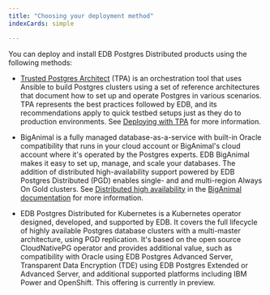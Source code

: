 ```yaml
---
title: "Choosing your deployment method"
indexCards: simple

---
```


You can deploy and install EDB Postgres Distributed products using the following methods:

- [Trusted Postgres Architect](/tpa/latest) (TPA) is an orchestration tool that uses Ansible to build Postgres clusters using a set of reference architectures that document how to set up and operate Postgres in various scenarios. TPA represents the best practices followed by EDB, and its recommendations apply to quick testbed setups just as they do to production environments. See [Deploying with TPA](tpa) for more information.

- BigAnimal is a fully managed database-as-a-service with built-in Oracle compatibility that runs in your cloud account or BigAnimal's cloud account where it's operated by the Postgres experts. EDB BigAnimal makes it easy to set up, manage, and scale your databases. The addition of distributed high-availability support powered by EDB Postgres Distributed (PGD) enables single- and and multi-region Always On Gold clusters. See [Distributed high availability](/biganimal/latest/overview/02_high_availability/#distributed-high-availability) in the [BigAnimal documentation](/biganimal/latest) for more information.

- EDB Postgres Distributed for Kubernetes is a Kubernetes operator designed, developed, and supported by EDB. It covers the full lifecycle of highly available Postgres database clusters with a multi-master architecture, using PGD replication. It's based on the open source CloudNativePG operator and provides additional value, such as compatibility with Oracle using EDB Postgres Advanced Server, Transparent Data Encryption (TDE) using EDB Postgres Extended or Advanced Server, and additional supported platforms including IBM Power and OpenShift.  This offering is currently in preview.

